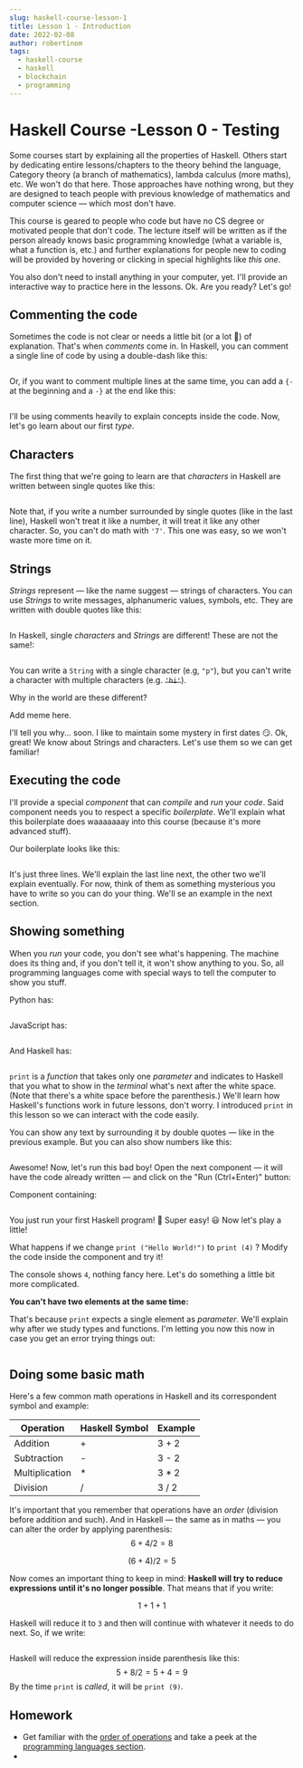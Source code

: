 ```yaml
---
slug: haskell-course-lesson-1
title: Lesson 1 - Introduction
date: 2022-02-08
author: robertinom
tags:
  - haskell-course
  - haskell
  - blockchain
  - programming
---
```



# Haskell Course -Lesson 0 - Testing

Some courses start by explaining all the properties of Haskell. Others start by dedicating entire lessons/chapters to the theory behind the language, Category theory (a branch of mathematics), lambda calculus (more maths), etc. We won't do that here. Those approaches have nothing wrong, but they are designed to teach people with previous knowledge of mathematics and computer science — which most don't have.

This course is geared to people who code but have no CS degree or motivated people that don't code. The lecture itself will be written as if the person already knows basic programming knowledge (what a variable is, what a function is, etc.) and further explanations for people new to coding will be provided by hovering or clicking in special highlights like *this one*.

You also don't need to install anything in your computer, yet. I'll provide an interactive way to practice here in the lessons. Ok. Are you ready? Let's go!

## Commenting the code

Sometimes the code is not clear or needs a little bit (or a lot 👀) of explanation. That's when *comments* come in. In Haskell, you can comment a single line of code by using a double-dash like this:

```Haskell

```

Or, if you want to comment multiple lines at the same time, you can add a `{-` at the beginning and a `-}` at the end like this:

```Haskell

```

I'll be using comments heavily to explain concepts inside the code. Now, let's go learn about our first *type*.

## Characters

The first thing that we're going to learn are that *characters* in Haskell are written between single quotes like this:

```Haskell

```

Note that, if you write a number surrounded by single quotes (like in the last line), Haskell won't treat it like a number, it will treat it like any other character. So, you can't do math with `'7'`.
This one was easy, so we won't waste more time on it.

## Strings

*Strings* represent — like the name suggest — strings of characters. You can use *Strings* to write messages, alphanumeric values, symbols, etc. They are written with double quotes like this:

```Haskell

```

In Haskell, single *characters* and *Strings* are different! These are not the same!:

```Haskell

```

You can write a `String` with a single character (e.g, `"p"`),  but you can't write a character with multiple characters (e.g. ~~`'hi'`~~).

Why in the world are these different? 

Add meme here.

I'll tell you why... soon. I like to maintain some mystery in first dates 😏.
Ok, great! We know about Strings and characters. Let's use them so we can get familiar!

## Executing the code

I'll provide a special *component* that can *compile* and *run* your *code*. Said component needs you to respect a specific *boilerplate*. We'll explain what this boilerplate does waaaaaaay into this course (because it's more advanced stuff). 

Our boilerplate looks like this:

```Haskell

```

It's just three lines. We'll explain the last line next, the other two we'll explain eventually. For now, think of them as something mysterious you have to write so you can do your thing. We'll se an example in the next section.

## Showing something

When you *run* your code, you don't see what's happening. The machine does its thing and, if you don't tell it, it won't show anything to you. So, all programming languages come with special ways to tell the computer to show you stuff.

Python has:

```Python

```

JavaScript has:

```javascript

```

And Haskell has:

```Haskell

```

`print` is a *function* that takes only one *parameter* and indicates to Haskell that you what to show in the *terminal* what's next after the white space. (Note that there's a white space before the parenthesis.) We'll learn how Haskell's functions work in future lessons, don't worry. I introduced `print` in this lesson so we can interact with the code easily.

You can show any text by surrounding it by double quotes — like in the previous example. But you can also show numbers like this:

```Haskell

```

Awesome! Now, let's run this bad boy! Open the next component — it will have the code already written — and click on the "Run (Ctrl+Enter)" button:

Component containing:

```Haskell

```

You just run your first Haskell program! 🥳  Super easy! 😃  Now let's play a little!

What happens if we change `print ("Hello World!")` to `print (4)` ? Modify the code inside the component and try it!

The console shows `4`, nothing fancy here. Let's do something a little bit more complicated.

**You can't have two elements at the same time:**

That's because `print` expects a single element as *parameter*. We'll explain why after we study types and functions. I'm letting you now this now in case you get an error trying things out:

```Haskell

```

## Doing some basic math

Here's a few common math operations in Haskell and its correspondent symbol and example:

| Operation      | Haskell Symbol | Example |
| -------------- | -------------- | ------- |
| Addition       | +              | 3 + 2   |
| Subtraction    | \-             | 3 - 2   |
| Multiplication | \*             | 3 * 2   |
| Division       | /              | 3 / 2   |

It's important that you remember that operations have an *order* (division before addition and such). And in Haskell — the same as in maths — you can alter the order by applying parenthesis:
$$ 6 + 4 / 2 = 8$$

$$ (6 + 4) / 2 = 5$$

Now comes an important thing to keep in mind: **Haskell will try to reduce expressions until it's no longer possible**. That means that if you write:

$$1 + 1 + 1$$

Haskell will reduce it to `3` and then will continue with whatever it needs to do next. So, if we write:

```Haskell

```

Haskell will reduce the expression inside parenthesis like this:
$$ 5 + 8/2 = 5 + 4 = 9$$
By the time `print` is *called*, it will be `print (9)`. 

## Homework

* Get familiar with the [order of operations](https://en.wikipedia.org/wiki/Order_of_operations) and take a peek at the [programming languages section](https://en.wikipedia.org/wiki/Order_of_operations#Programming_languages).
*